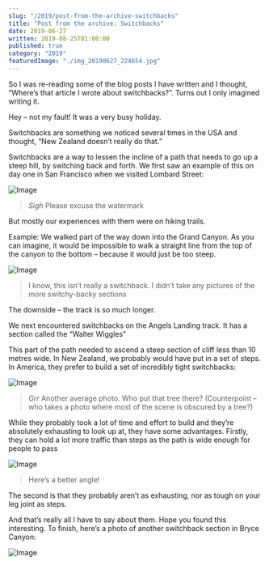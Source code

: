 ```yaml
---
slug: "/2019/post-from-the-archive-switchbacks"
title: "Post from the archive: Switchbacks"
date: 2019-06-27
written: 2019-08-25T01:00:00
published: true
category: "2019"
featuredImage: "./img_20190627_224654.jpg"
---
```


So I was re-reading some of the blog posts I have written and I thought, “Where’s that article I wrote about switchbacks?”. Turns out I only imagined writing it.

Hey – not my fault! It was a very busy holiday.

Switchbacks are something we noticed several times in the USA and thought, “New Zealand doesn’t really do that.”

Switchbacks are a way to lessen the incline of a path that needs to go up a steep hill, by switching back and forth. We first saw an example of this on day one in San Francisco when we visited Lombard Street:

![Image](img_20190620_075954.jpg)

> *Sigh* Please excuse the watermark

But mostly our experiences with them were on hiking trails.

Example: We walked part of the way down into the Grand Canyon. As you can imagine, it would be impossible to walk a straight line from the top of the canyon to the bottom – because it would just be too steep.

![Image](img_20190626_013437.jpg)

> I know, this isn’t really a switchback. I didn’t take any pictures of the more switchy-backy sections

The downside – the track is so much longer.

We next encountered switchbacks on the Angels Landing track. It has a section called the “Walter Wiggles”

This part of the path needed to ascend a steep section of cliff less than 10 metres wide. In New Zealand, we probably would have put in a set of steps. In America, they prefer to build a set of incredibly tight switchbacks:

![Image](img_20190627_210651.jpg)

> *Grr* Another average photo. Who put that tree there? (Counterpoint – who takes a photo where most of the scene is obscured by a tree?)

While they probably took a lot of time and effort to build and they’re absolutely exhausting to look up at, they have some advantages. Firstly, they can hold a lot more traffic than steps as the path is wide enough for people to pass

![Image](img_20190627_224654.jpg)

> Here’s a better angle!

The second is that they probably aren’t as exhausting, nor as tough on your leg joint as steps.

And that’s really all I have to say about them. Hope you found this interesting. To finish, here’s a photo of another switchback section in Bryce Canyon:

![Image](img_20190628_053635.jpg)